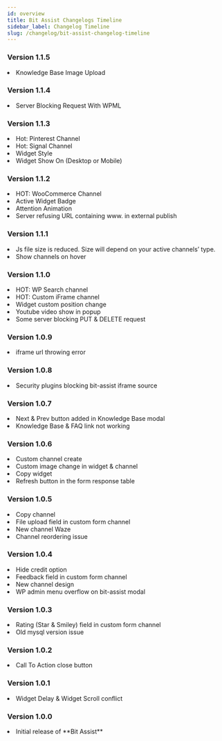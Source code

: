 ```yaml
---
id: overview
title: Bit Assist Changelogs Timeline
sidebar_label: Changelog Timeline
slug: /changelog/bit-assist-changelog-timeline
---
```




### Version 1.1.5

<Log date="05-06-2023">
  <List type="Fixed">
    <li>Knowledge Base Image Upload</li>
  </List>
</Log>

### Version 1.1.4

<Log date="28-05-2023">
  <List type="Fixed">
    <li>Server Blocking Request With WPML</li>
  </List>
</Log>

### Version 1.1.3

<Log date="16-05-2023">
  <List type="Added">
    <li> Hot: Pinterest Channel <NewChannels /></li>
    <li> Hot: Signal Channel <NewChannels /></li>
    <li> Widget Style <NewFeatures /></li>
    <li>  Widget Show On (Desktop or Mobile) <NewFeatures /></li>
  </List>
</Log>

### Version 1.1.2

<Log date="08-05-2023">
  <List type="Added">
    <li> HOT: WooCommerce Channel <NewChannels /></li>
    <li> Active Widget Badge <NewFeatures /></li>
    <li> Attention Animation <NewFeatures /></li>
  </List>
  <List type="Fixed">
    <li>Server refusing URL containing www. in external publish </li>
  </List>
</Log>


### Version 1.1.1

<Log date="20-02-2022">
  <List type="Improvement">
    <li>Js file size is reduced. Size will depend on your active channels’ type.</li>
    <li>Show channels on hover</li>
  </List>
</Log>


### Version 1.1.0

<Log date="31-12-2022">
  <List type="Added">
    <li> HOT: WP Search channel <NewChannels /></li>
    <li> HOT: Custom iFrame channel <NewChannels /></li>
    <li> Widget custom position change <NewFeatures /></li>
    <li> Youtube video show in popup <NewFeatures /></li>
  </List>
  <List type="Fixed">
    <li> Some server blocking PUT & DELETE request </li>
  </List>
</Log>

### Version 1.0.9

<Log date="15-12-2022">
  <List type="Fixed">
    <li> iframe url throwing error </li>
  </List>
</Log>

### Version 1.0.8

<Log date="15-12-2022">
  <List type="Fixed">
    <li>Security plugins blocking bit-assist iframe source </li>
  </List>
</Log>

### Version 1.0.7

<Log date="13-12-2022">
  <List type="Added">
    <li>Next & Prev button added in Knowledge Base modal <NewFeatures/> </li>
  </List>
  <List type="Fixed">
    <li>Knowledge Base & FAQ link not working </li>
  </List>
</Log>

### Version 1.0.6

<Log date="12-12-2022">
  <List type="Added">
    <li>Custom channel create <NewChannels/> </li>
    <li>Custom image change in widget & channel <NewFeatures/> </li>
    <li>Copy widget <NewFeatures/> </li>
    <li>Refresh button in the form response table <NewFeatures/> </li>
  </List>
</Log>

### Version 1.0.5

<Log date="30-11-2022">
  <List type="Added">
    <li>Copy channel <NewFeatures/> </li>
    <li>File upload field in custom form channel <NewFeatures/> </li>
    <li>New channel Waze <NewChannels/> </li>
  </List>
    <List type="Fixed">
    <li>Channel reordering issue </li>
  </List>
</Log>

### Version 1.0.4

<Log date="23-11-2022">
  <List type="Added">
    <li>Hide credit option </li>
    <li>Feedback field in custom form channel </li>
    <li>New channel design </li>
  </List>
    <List type="Fixed">
    <li>WP admin menu overflow on bit-assist modal </li>
  </List>
</Log>

### Version 1.0.3

<Log date="19-11-2022">
  <List type="Added">
   <List type="Custom Form">
      <li>Rating (Star & Smiley) field in custom form channel <NewFeatures /></li>
   </List>
  </List>
  <List type="Fixed">
    <li>Old mysql version issue </li>
  </List>
</Log>

### Version 1.0.2

<Log date="14-11-2022">
  <List type="Added">
    <li>Call To Action close button </li>
  </List>
</Log>

### Version 1.0.1

<Log date="12-11-2022">
  <List type="Fixed">
    <li>Widget Delay & Widget Scroll conflict</li>
  </List>
</Log>

### Version 1.0.0

<Log date="07-11-2022">
  <List type="Added">
    <li>Initial release of **Bit Assist** </li>
  </List>
</Log>
